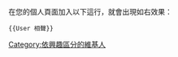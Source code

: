 [[Category:依興趣區分的維基人|Category:依興趣區分的維基人]]

<div style="float: right">
{{User 相聲|nocat=yes}}
</div>

在您的個人頁面加入以下這行，就會出現如右效果：
<pre>{{User 相聲}}</pre>